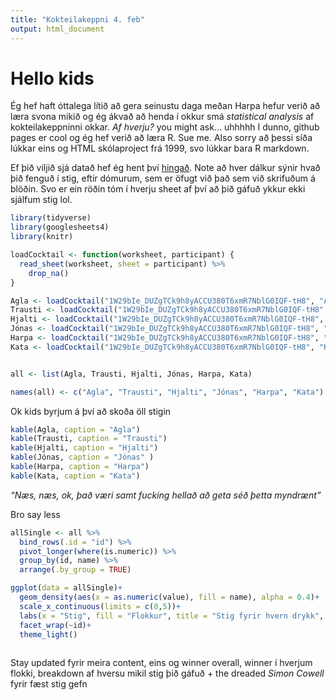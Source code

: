 ```yaml
---
title: "Kokteilakeppni 4. feb"
output: html_document
---
```


# Hello kids

Ég hef haft óttalega lítið að gera seinustu daga meðan Harpa hefur verið að læra svona mikið og ég ákvað að henda í okkur smá *statistical analysis* af kokteilakeppninni okkar. *Af hverju?* you might ask... uhhhhh I dunno, github pages er cool og ég hef verið að læra R. Sue me. Also sorry að þessi síða lúkkar eins og HTML skólaproject frá 1999, svo lúkkar bara R markdown.

Ef þið viljið sjá datað hef ég hent því [hingað](https://docs.google.com/spreadsheets/d/1W29bIe_DUZgTCk9h8yACCU380T6xmR7NblG0IQF-tH8/edit?usp=sharing). Note að hver dálkur sýnir hvað þið fenguð í stig, eftir dómurum, sem er öfugt við það sem við skrifuðum á blöðin. Svo er ein röðin tóm í hverju sheet af því að þið gáfuð ykkur ekki sjálfum stig lol.

```r
library(tidyverse)
library(googlesheets4)
library(knitr)

loadCocktail <- function(worksheet, participant) {
  read_sheet(worksheet, sheet = participant) %>%
    drop_na()
}

Agla <- loadCocktail("1W29bIe_DUZgTCk9h8yACCU380T6xmR7NblG0IQF-tH8", "Agla")
Trausti <- loadCocktail("1W29bIe_DUZgTCk9h8yACCU380T6xmR7NblG0IQF-tH8", "Trausti") 
Hjalti <- loadCocktail("1W29bIe_DUZgTCk9h8yACCU380T6xmR7NblG0IQF-tH8", "Hjalti") 
Jónas <- loadCocktail("1W29bIe_DUZgTCk9h8yACCU380T6xmR7NblG0IQF-tH8", "Jónas") 
Harpa <- loadCocktail("1W29bIe_DUZgTCk9h8yACCU380T6xmR7NblG0IQF-tH8", "Harpa") 
Kata <- loadCocktail("1W29bIe_DUZgTCk9h8yACCU380T6xmR7NblG0IQF-tH8", "Kata") 


all <- list(Agla, Trausti, Hjalti, Jónas, Harpa, Kata)

names(all) <- c("Agla", "Trausti", "Hjalti", "Jónas", "Harpa", "Kata")
```

Ok kids byrjum á því að skoða öll stigin

```r
kable(Agla, caption = "Agla")
kable(Trausti, caption = "Trausti")
kable(Hjalti, caption = "Hjalti")
kable(Jónas, caption = "Jónas" )
kable(Harpa, caption = "Harpa")
kable(Kata, caption = "Kata")
```

*"Næs, næs, ok, það væri samt fucking hellað að geta séð þetta myndrænt"*

Bro say less

```r
allSingle <- all %>%
  bind_rows(.id = "id") %>%
  pivot_longer(where(is.numeric)) %>%
  group_by(id, name) %>%
  arrange(.by_group = TRUE)

ggplot(data = allSingle)+
  geom_density(aes(x = as.numeric(value), fill = name), alpha = 0.4)+
  scale_x_continuous(limits = c(0,5))+
  labs(x = "Stig", fill = "Flokkur", title = "Stig fyrir hvern drykk", y = "")+
  facet_wrap(~id)+
  theme_light()
  
```

Stay updated fyrir meira content, eins og winner overall, winner í hverjum flokki, breakdown af hversu mikil stig þið gáfuð + the dreaded *Simon Cowell* fyrir fæst stig gefn
